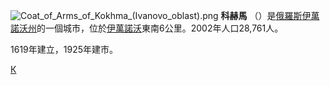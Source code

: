 {{coord|56|56|N|41|05|E|display=title}}
[[File:Coat_of_Arms_of_Kokhma_(Ivanovo_oblast).png|right]]
'''科赫馬''' （{{lang-ru|Ко́хма}}）是[[俄羅斯|俄羅斯]][[伊萬諾沃州|伊萬諾沃州]]的一個城市，位於[[伊萬諾沃|伊萬諾沃]]東南6公里。2002年人口28,761人。

1619年建立，1925年建市。

{{伊萬諾沃州行政區劃}}
[[Category:伊萬諾沃州城市|К]]